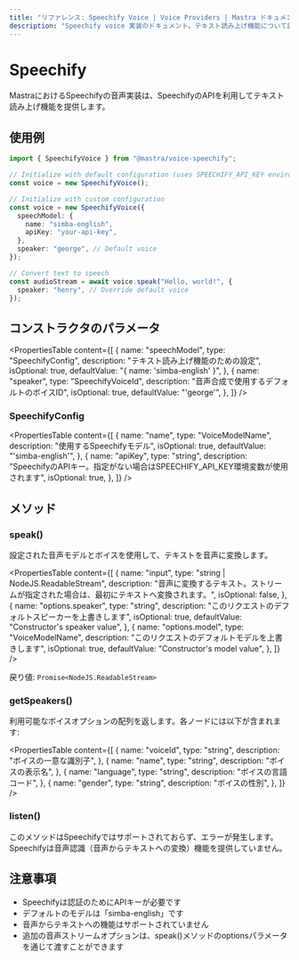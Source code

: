 ```yaml
---
title: "リファレンス: Speechify Voice | Voice Providers | Mastra ドキュメント"
description: "Speechify voice 実装のドキュメント。テキスト読み上げ機能について説明します。"
---
```


# Speechify

MastraにおけるSpeechifyの音声実装は、SpeechifyのAPIを利用してテキスト読み上げ機能を提供します。

## 使用例

```typescript
import { SpeechifyVoice } from "@mastra/voice-speechify";

// Initialize with default configuration (uses SPEECHIFY_API_KEY environment variable)
const voice = new SpeechifyVoice();

// Initialize with custom configuration
const voice = new SpeechifyVoice({
  speechModel: {
    name: "simba-english",
    apiKey: "your-api-key",
  },
  speaker: "george", // Default voice
});

// Convert text to speech
const audioStream = await voice.speak("Hello, world!", {
  speaker: "henry", // Override default voice
});
```

## コンストラクタのパラメータ

<PropertiesTable
  content={[
    {
      name: "speechModel",
      type: "SpeechifyConfig",
      description: "テキスト読み上げ機能のための設定",
      isOptional: true,
      defaultValue: "{ name: 'simba-english' }",
    },
    {
      name: "speaker",
      type: "SpeechifyVoiceId",
      description: "音声合成で使用するデフォルトのボイスID",
      isOptional: true,
      defaultValue: "'george'",
    },
  ]}
/>

### SpeechifyConfig

<PropertiesTable
  content={[
    {
      name: "name",
      type: "VoiceModelName",
      description: "使用するSpeechifyモデル",
      isOptional: true,
      defaultValue: "'simba-english'",
    },
    {
      name: "apiKey",
      type: "string",
      description:
        "SpeechifyのAPIキー。指定がない場合はSPEECHIFY_API_KEY環境変数が使用されます",
      isOptional: true,
    },
  ]}
/>

## メソッド

### speak()

設定された音声モデルとボイスを使用して、テキストを音声に変換します。

<PropertiesTable
  content={[
    {
      name: "input",
      type: "string | NodeJS.ReadableStream",
      description:
        "音声に変換するテキスト。ストリームが指定された場合は、最初にテキストへ変換されます。",
      isOptional: false,
    },
    {
      name: "options.speaker",
      type: "string",
      description: "このリクエストのデフォルトスピーカーを上書きします",
      isOptional: true,
      defaultValue: "Constructor's speaker value",
    },
    {
      name: "options.model",
      type: "VoiceModelName",
      description: "このリクエストのデフォルトモデルを上書きします",
      isOptional: true,
      defaultValue: "Constructor's model value",
    },
  ]}
/>

戻り値: `Promise<NodeJS.ReadableStream>`

### getSpeakers()

利用可能なボイスオプションの配列を返します。各ノードには以下が含まれます:

<PropertiesTable
  content={[
    {
      name: "voiceId",
      type: "string",
      description: "ボイスの一意な識別子",
    },
    {
      name: "name",
      type: "string",
      description: "ボイスの表示名",
    },
    {
      name: "language",
      type: "string",
      description: "ボイスの言語コード",
    },
    {
      name: "gender",
      type: "string",
      description: "ボイスの性別",
    },
  ]}
/>

### listen()

このメソッドはSpeechifyではサポートされておらず、エラーが発生します。Speechifyは音声認識（音声からテキストへの変換）機能を提供していません。

## 注意事項

- Speechifyは認証のためにAPIキーが必要です
- デフォルトのモデルは「simba-english」です
- 音声からテキストへの機能はサポートされていません
- 追加の音声ストリームオプションは、speak()メソッドのoptionsパラメータを通じて渡すことができます
